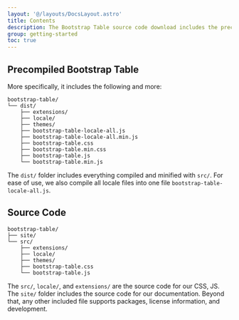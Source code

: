 ```yaml
---
layout: '@/layouts/DocsLayout.astro'
title: Contents
description: The Bootstrap Table source code download includes the precompiled CSS, JavaScript, locales, extensions and provides both compiled and minified variations, along with documentation.
group: getting-started
toc: true
---
```


## Precompiled Bootstrap Table

More specifically, it includes the following and more:

```plaintext
bootstrap-table/
└── dist/
    ├── extensions/
    ├── locale/
    ├── themes/
    ├── bootstrap-table-locale-all.js
    ├── bootstrap-table-locale-all.min.js
    ├── bootstrap-table.css
    ├── bootstrap-table.min.css
    ├── bootstrap-table.js
    └── bootstrap-table.min.js
```

The `dist/` folder includes everything compiled and minified with `src/`. For ease of use, we also compile all locale files into one file `bootstrap-table-locale-all.js`.

## Source Code

```plaintext
bootstrap-table/
├── site/
└── src/
    ├── extensions/
    ├── locale/
    ├── themes/
    ├── bootstrap-table.css
    └── bootstrap-table.js
```

The `src/`, `locale/`, and `extensions/` are the source code for our CSS, JS. The `site/` folder includes the source code for our documentation. Beyond that, any other included file supports packages, license information, and development.
